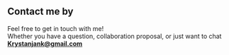 ## Contact me by

Feel free to get in touch with me!  
Whether you have a question, collaboration proposal, or just want to chat **Krystanjank@gmail.com**
